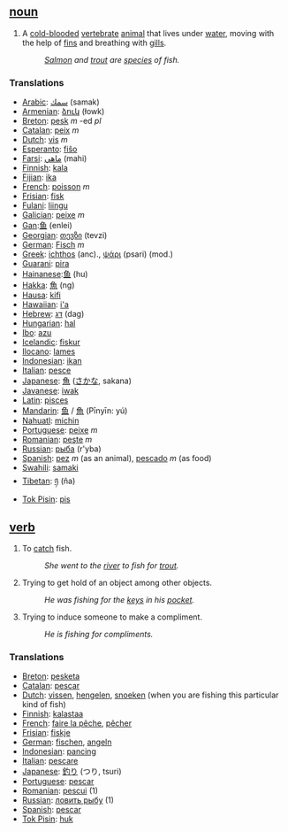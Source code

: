 ==  [[noun]] ==
#A [[cold-blooded]] [[vertebrate]] [[animal]] that lives under [[water]], moving with the help of [[fin]]s and breathing with [[gill]]s.
#:''[[Salmon]] and [[trout]] are [[species]] of fish.''

===Translations===

*[[Arabic]]: [[سمك]] (samak)
*[[Armenian]]: [[ձուկ]] (łowk)
*[[Breton]]: [[pesk]] ''m'' -ed ''pl''
*[[Catalan]]: [[peix]] ''m''
*[[Dutch]]: [[vis]] ''m''
*[[Esperanto]]: [[fiŝo]]
*[[Farsi]]: [[ماهي]] (mahi)
*[[Finnish]]: [[kala]]
*[[Fijian]]: [[ika]]
*[[French]]: [[poisson]] ''m''
*[[Frisian]]: [[fisk]]
*[[Fulani]]: [[liingu]]
*[[Galician]]: [[peixe]] ''m''
*[[Gan]]:[[鱼]] (enlei)
*[[Georgian]]: [[თევზი]] (tevzi)
*[[German]]: [[Fisch]] ''m''
*[[Greek]]: [[ichthos]] (anc)., [[ψάρι]] (psari) (mod.)
*[[Guarani]]: [[pira]]
*[[Hainanese]]:[[鱼]] (hu)
*[[Hakka]]: [[魚]] (ng)
*[[Hausa]]: [[kifi]]
*[[Hawaiian]]: [[i'a]]
*[[Hebrew]]: [[דג]] (dag)
*[[Hungarian]]: [[hal]]
*[[Ibo]]: [[azu]]
*[[Icelandic]]: [[fiskur]]
*[[Ilocano]]: [[lames]]
*[[Indonesian]]: [[ikan]]
*[[Italian]]: [[pesce]]
*[[Japanese]]: [[魚]] ([[さかな]], sakana)
*[[Javanese]]: [[iwak]]
*[[Latin]]: [[pisces]]
*[[Mandarin]]: [[鱼]] / [[魚]] (Pīnyīn: yú)
*[[Nahuatl]]: [[michin]]
*[[Portuguese]]: [[peixe]] ''m''
*[[Romanian]]: [[peşte]] ''m''
*[[Russian]]: [[рыба]] (r'yba)
*[[Spanish]]: [[pez]] ''m'' (as an animal), [[pescado]] ''m'' (as food)
*[[Swahili]]: [[samaki]]
*[[Tibetan]]: [[ཉ]] (ña)
*[[Tok Pisin]]: [[pis]]

== [[verb]] ==
#To [[catch]] fish.
#:''She went to the [[river]] to fish for [[trout]].''
#Trying to get hold of an object among other objects.
#:''He was fishing for the [[key]]s in his [[pocket]].''
#Trying to induce someone to make a compliment.
#:''He is fishing for compliments.''

===Translations===
*[[Breton]]: [[pesketa]]
*[[Catalan]]: [[pescar]]
*[[Dutch]]: [[vissen]], [[hengelen]], [[snoeken]] (when you are fishing this particular kind of fish)
*[[Finnish]]: [[kalastaa]]
*[[French]]: [[faire la pêche]], [[pêcher]]
*[[Frisian]]: [[fiskje]]
*[[German]]: [[fischen]], [[angeln]]
*[[Indonesian]]: [[pancing]]
*[[Italian]]: [[pescare]]
*[[Japanese]]: [[釣り]] (つり, tsuri)
*[[Portuguese]]: [[pescar]]
*[[Romanian]]: [[pescui]] (1)
*[[Russian]]: [[ловить рыбу]] (1)
*[[Spanish]]: [[pescar]]
*[[Tok Pisin]]: [[huk]]